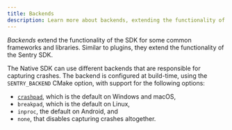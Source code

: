 ```yaml
---
title: Backends
description: Learn more about backends, extending the functionality of the Sentry SDK for crash reporting.
---
```


*Backends* extend the functionality of the SDK for some common frameworks
and libraries. Similar to plugins, they extend the functionality of the Sentry
SDK.

The Native SDK can use different backends that are responsible for capturing
crashes. The backend is configured at build-time, using the `SENTRY_BACKEND`
CMake option, with support for the following options:

- [`crashpad`](crashpad/), which is the default on Windows and macOS,
- `breakpad`, which is the default on Linux,
- `inproc`, the default on Android, and
- `none`, that disables capturing crashes altogether.
